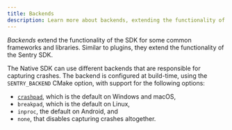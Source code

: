 ```yaml
---
title: Backends
description: Learn more about backends, extending the functionality of the Sentry SDK for crash reporting.
---
```


*Backends* extend the functionality of the SDK for some common frameworks
and libraries. Similar to plugins, they extend the functionality of the Sentry
SDK.

The Native SDK can use different backends that are responsible for capturing
crashes. The backend is configured at build-time, using the `SENTRY_BACKEND`
CMake option, with support for the following options:

- [`crashpad`](crashpad/), which is the default on Windows and macOS,
- `breakpad`, which is the default on Linux,
- `inproc`, the default on Android, and
- `none`, that disables capturing crashes altogether.
